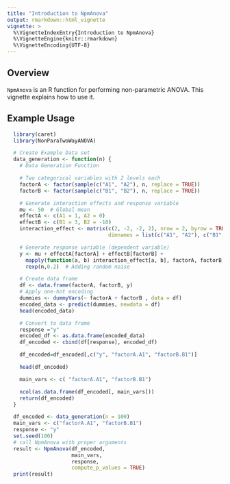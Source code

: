 ```yaml
---
title: "Introduction to NpmAnova"
output: rmarkdown::html_vignette
vignette: >
  %\VignetteIndexEntry{Introduction to NpmAnova}
  %\VignetteEngine{knitr::rmarkdown}
  %\VignetteEncoding{UTF-8}
---
```


## Overview

`NpmAnova` is an R function for performing non-parametric ANOVA. This vignette explains how to use it.

## Example Usage

```r
  library(caret)
  library(NonParaTwoWayANOVA)

  # Create Example Data set
  data_generation <- function(n) {
    # Data Generation Function

    # Two categorical variables with 2 levels each
    factorA <- factor(sample(c("A1", "A2"), n, replace = TRUE))
    factorB <- factor(sample(c("B1", "B2"), n, replace = TRUE))

    # Generate interaction effects and response variable
    mu <- 50  # Global mean
    effectA <- c(A1 = 1, A2 = 0)
    effectB <- c(B1 = 3, B2 = -10)
    interaction_effect <- matrix(c(2, -2, -2, 2), nrow = 2, byrow = TRUE,
                                 dimnames = list(c("A1", "A2"), c("B1", "B2")))

    # Generate response variable (dependent variable)
    y <- mu + effectA[factorA] + effectB[factorB] +
      mapply(function(a, b) interaction_effect[a, b], factorA, factorB) +
      rexp(n,0.2)  # Adding random noise

    # Create data frame
    df <- data.frame(factorA, factorB, y)
    # Apply one-hot encoding
    dummies <- dummyVars(~ factorA + factorB , data = df)
    encoded_data <- predict(dummies, newdata = df)
    head(encoded_data)

    # Convert to data frame
    response ="y"
    encoded_df <- as.data.frame(encoded_data)
    df_encoded <- cbind(df[response], encoded_df)

    df_encoded=df_encoded[,c("y", "factorA.A1", "factorB.B1")]

    head(df_encoded)

    main_vars <- c( "factorA.A1", "factorB.B1")

    ncol(as.data.frame(df_encoded[, main_vars]))
    return(df_encoded)
  }

  df_encoded <- data_generation(n = 100)
  main_vars <- c("factorA.A1", "factorB.B1")
  response <- "y"
  set.seed(100)
  # call NpmAnova with proper arguments
  result <- NpmAnova(df_encoded,
                     main_vars,
                     response,
                     compute_p_values = TRUE)
  print(result)
```
